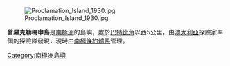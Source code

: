 [[Image:Proclamation_Island_1930.jpg|thumb]]

'''普羅克勒梅申島'''是[[南極洲|南極洲]]的島嶼，處於[[巴特比角|巴特比角]]以西5公里，由[[澳大利亞|澳大利亞]]探險家率領的探險隊發現，現時由[[南極條約體系|南極條約體系]]管理。

{{coord|65|51|S|53|41|E|display=title|type:landmark_source:GNIS}}

{{Antarctica-geo-stub}}
[[Category:南極洲島嶼|Category:南極洲島嶼]]
